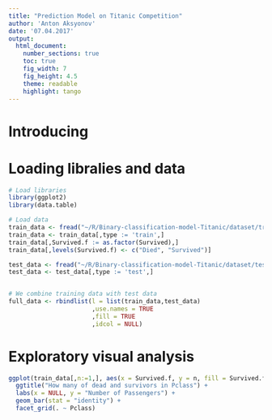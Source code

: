 ```yaml
---
title: "Prediction Model on Titanic Competition"
author: 'Anton Aksyonov'
date: '07.04.2017'
output:
  html_document:
    number_sections: true
    toc: true
    fig_width: 7
    fig_height: 4.5
    theme: readable
    highlight: tango
---
```


# Introducing


# Loading libralies and data
```r
# Load libraries 
library(ggplot2)
library(data.table)

# Load data
train_data <- fread("~/R/Binary-classification-model-Titanic/dataset/train.csv", stringsAsFactors = TRUE)
train_data <- train_data[,type := 'train',]
train_data[,Survived.f := as.factor(Survived),]
train_data[,levels(Survived.f) <- c("Died", "Survived")]

test_data <- fread("~/R/Binary-classification-model-Titanic/dataset/test.csv", stringsAsFactors = TRUE)
test_data <- test_data[,type := 'test',]


# We combine training data with test data
full_data <- rbindlist(l = list(train_data,test_data)
                       ,use.names = TRUE
                       ,fill = TRUE
                       ,idcol = NULL)
```

# Exploratory visual analysis
```r
ggplot(train_data[,n:=1,], aes(x = Survived.f, y = n, fill = Survived.f)) + 
  ggtitle("How many of dead and survivors in Pclass") + 
  labs(x = NULL, y = "Number of Passengers") +
  geom_bar(stat = "identity") + 
  facet_grid(. ~ Pclass)
```




